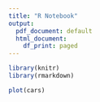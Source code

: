 ```yaml
---
title: "R Notebook"
output:
  pdf_document: default
  html_document:
    df_print: paged
---
```


```r
library(knitr)
library(rmarkdown)
```

```r
plot(cars)
```
